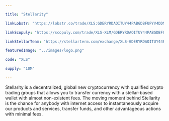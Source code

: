 ```yaml
---

title: "Stellarity"

linkLobstr: "https://lobstr.co/trade/XLS:GDERYRDAOITUY44PABGDBFUPYV4DDMYQZ5O3XX4FGBYIVOCN5NRXACXJ"

linkScopuly: "https://scopuly.com/trade/XLS-XLM/GDERYRDAOITUY44PABGDBFUPYV4DDMYQZ5O3XX4FGBYIVOCN5NRXACXJ/native"

linkStellarTeam: "https://stellarterm.com/exchange/XLS-GDERYRDAOITUY44PABGDBFUPYV4DDMYQZ5O3XX4FGBYIVOCN5NRXACXJ/XLM-native"

featuredImage: "../images/logo.png"

code: "XLS"

supply: "10M"

---
```


Stellarity is a decentralized, global new cryptocurrency with qualified crypto trading groups that allows you to transfer currency with a stellar-based wallet with almost non-existent fees. The moving moment behind Stellarity is the chance for anybody with internet access to instantaneously acquire our products and services, transfer funds, and other advantageous actions with minimal fees.
 
